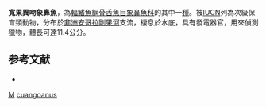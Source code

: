 {{Speciesbox 
| genus = Marcusenius
| species = cuangoanus
| authority = [[Poll|Poll]], 1967
| status = VU
| status_system = IUCN3.1
}}
'''寬果異吻象鼻魚'''，為[[輻鰭魚綱|輻鰭魚綱]][[骨舌魚目|骨舌魚目]][[象鼻魚科|象鼻魚科]]的其中一[[種|種]]。被[[IUCN|IUCN]]列為次級保育類動物，分布於[[非洲|非洲]][[安哥拉|安哥拉]][[剛果河|剛果河]]支流，棲息於水底，具有發電器官，用來偵測獵物，體長可達11.4公分。

==参考文献==
*{{FishBase_species|genus=Marcusenius|species=cuangoanus|year=2012|month=3}}
{{Taxonbar}}

[[Category:1967年描述的鱼类|M]]
[[Category:異吻象鼻魚屬|cuangoanus]]